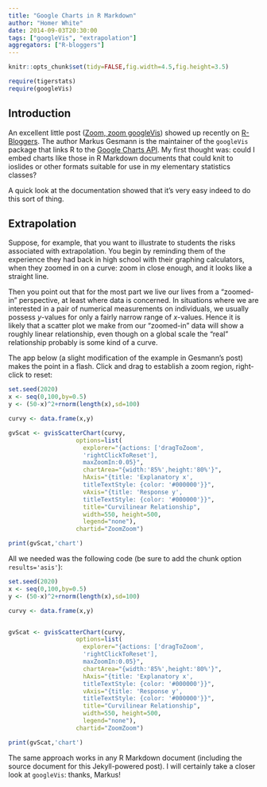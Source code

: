 ```yaml
---
title: "Google Charts in R Markdown"
author: "Homer White"
date: 2014-09-03T20:30:00
tags: ["googleVis", "extrapolation"]
aggregators: ["R-bloggers"]
---
```


```r
knitr::opts_chunk$set(tidy=FALSE,fig.width=4.5,fig.height=3.5)
```

```r
require(tigerstats)
require(googleVis)
```

## Introduction


An excellent little post ([Zoom, zoom googleVis](http://lamages.blogspot.com/2014/09/zoom-zoom-googlevis.html)) showed up recently on [R-Bloggers](http://www.r-bloggers.com/).  The author Markus Gesmann is the maintainer of the `googleVis` package that links R to the [Google Charts API](https://developers.google.com/chart/interactive/docs/gallery).  My first thought was:  could I embed charts like those in R Markdown documents that could knit to ioslides or other formats suitable for use in my elementary statistics classes?

<!--more-->

A quick look at the documentation showed that it's very easy indeed to do this sort of thing.


## Extrapolation

Suppose, for example, that you want to illustrate to students the risks associated with extrapolation.  You begin by reminding them of the experience they had back in high school with their graphing calculators, when they zoomed in on a curve:  zoom in close enough, and it looks like a straight line.

Then you point out that for the most part we live our lives from a "zoomed-in" perspective, at least where data is concerned.  In situations where we are interested in a pair of numerical measurements on individuals, we usually possess $y$-values for only a fairly narrow range of $x$-values.  Hence it is likely that a scatter plot we make from our "zoomed-in" data will show a roughly linear relationship, even though on a global scale the "real" relationship probably is some kind of a curve.

The app below (a slight modification of the example in Gesmann's post) makes the point in a flash.  Click and drag to establish a zoom region, right-click to reset:


```r
set.seed(2020)
x <- seq(0,100,by=0.5)
y <- (50-x)^2+rnorm(length(x),sd=100)

curvy <- data.frame(x,y)

gvScat <- gvisScatterChart(curvy,
                   options=list(
                     explorer="{actions: ['dragToZoom',
                     'rightClickToReset'],
                     maxZoomIn:0.05}",
                     chartArea="{width:'85%',height:'80%'}",
                     hAxis="{title: 'Explanatory x',
                     titleTextStyle: {color: '#000000'}}",
                     vAxis="{title: 'Response y',
                     titleTextStyle: {color: '#000000'}}",
                     title="Curvilinear Relationship",
                     width=550, height=500,
                     legend="none"),
                   chartid="ZoomZoom")

print(gvScat,'chart')
```

All we needed was the following code (be sure to add the chunk option `results='asis'`):

```r
set.seed(2020)
x <- seq(0,100,by=0.5)
y <- (50-x)^2+rnorm(length(x),sd=100)

curvy <- data.frame(x,y)


gvScat <- gvisScatterChart(curvy,
                   options=list(
                     explorer="{actions: ['dragToZoom',
                     'rightClickToReset'],
                     maxZoomIn:0.05}",
                     chartArea="{width:'85%',height:'80%'}",
                     hAxis="{title: 'Explanatory x',
                     titleTextStyle: {color: '#000000'}}",
                     vAxis="{title: 'Response y',
                     titleTextStyle: {color: '#000000'}}",
                     title="Curvilinear Relationship",
                     width=550, height=500,
                     legend="none"),
                   chartid="ZoomZoom")

print(gvScat,'chart')
```


The same approach works in any R Markdown document (including the source document for this Jekyll-powered post).  I will certainly take a closer look at `googleVis`:  thanks, Markus!


